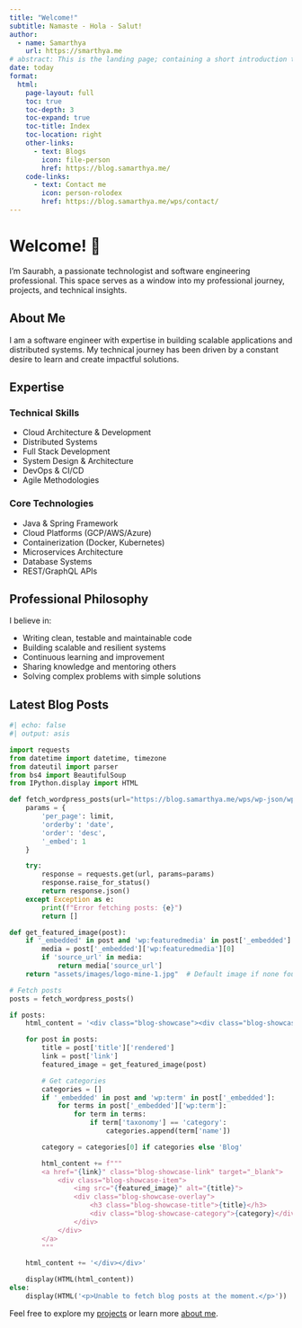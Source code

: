 ```yaml
---
title: "Welcome!"
subtitle: Namaste - Hola - Salut!
author:
  - name: Samarthya
    url: https://smarthya.me
# abstract: This is the landing page; containing a short introduction to who am I.
date: today
format:
  html:
    page-layout: full
    toc: true
    toc-depth: 3
    toc-expand: true
    toc-title: Index
    toc-location: right
    other-links:
      - text: Blogs
        icon: file-person
        href: https://blog.samarthya.me/
    code-links:
      - text: Contact me
        icon: person-rolodex
        href: https://blog.samarthya.me/wps/contact/
---
```


# Welcome! 👋

I'm Saurabh, a passionate technologist and software engineering professional. This space serves as a window into my professional journey, projects, and technical insights.

## About Me

I am a software engineer with expertise in building scalable applications and distributed systems. My technical journey has been driven by a constant desire to learn and create impactful solutions.

## Expertise

::: {.grid}

::: {.g-col-6}
### Technical Skills
- <i class="fas fa-cloud"></i> Cloud Architecture & Development
- <i class="fas fa-network-wired"></i> Distributed Systems
- <i class="fas fa-code"></i> Full Stack Development
- <i class="fas fa-drafting-compass"></i> System Design & Architecture
- <i class="fas fa-infinity"></i> DevOps & CI/CD
- <i class="fas fa-tasks"></i> Agile Methodologies
:::

::: {.g-col-6}
### Core Technologies
- <i class="fab fa-java"></i> Java & Spring Framework
- <i class="fab fa-aws"></i> Cloud Platforms (GCP/AWS/Azure)
- <i class="fab fa-docker"></i> Containerization (Docker, Kubernetes)
- <i class="fas fa-microchip"></i> Microservices Architecture
- <i class="fas fa-database"></i> Database Systems
- <i class="fas fa-plug"></i> REST/GraphQL APIs
:::

:::

## Professional Philosophy

I believe in:

- <i class="fas fa-code"></i> Writing clean, testable and maintainable code
- <i class="fas fa-layer-group"></i> Building scalable and resilient systems
- <i class="fas fa-graduation-cap"></i> Continuous learning and improvement
- <i class="fas fa-users"></i> Sharing knowledge and mentoring others
- <i class="fas fa-puzzle-piece"></i> Solving complex problems with simple solutions


## Latest Blog Posts

```python
#| echo: false
#| output: asis

import requests
from datetime import datetime, timezone
from dateutil import parser
from bs4 import BeautifulSoup
from IPython.display import HTML

def fetch_wordpress_posts(url="https://blog.samarthya.me/wps/wp-json/wp/v2/posts", limit=3):
    params = {
        'per_page': limit,
        'orderby': 'date',
        'order': 'desc',
        '_embed': 1
    }

    try:
        response = requests.get(url, params=params)
        response.raise_for_status()
        return response.json()
    except Exception as e:
        print(f"Error fetching posts: {e}")
        return []

def get_featured_image(post):
    if '_embedded' in post and 'wp:featuredmedia' in post['_embedded']:
        media = post['_embedded']['wp:featuredmedia'][0]
        if 'source_url' in media:
            return media['source_url']
    return "assets/images/logo-mine-1.jpg"  # Default image if none found

# Fetch posts
posts = fetch_wordpress_posts()

if posts:
    html_content = '<div class="blog-showcase"><div class="blog-showcase-grid">'

    for post in posts:
        title = post['title']['rendered']
        link = post['link']
        featured_image = get_featured_image(post)

        # Get categories
        categories = []
        if '_embedded' in post and 'wp:term' in post['_embedded']:
            for terms in post['_embedded']['wp:term']:
                for term in terms:
                    if term['taxonomy'] == 'category':
                        categories.append(term['name'])

        category = categories[0] if categories else 'Blog'

        html_content += f"""
        <a href="{link}" class="blog-showcase-link" target="_blank">
            <div class="blog-showcase-item">
                <img src="{featured_image}" alt="{title}">
                <div class="blog-showcase-overlay">
                    <h3 class="blog-showcase-title">{title}</h3>
                    <div class="blog-showcase-category">{category}</div>
                </div>
            </div>
        </a>
        """

    html_content += '</div></div>'

    display(HTML(html_content))
else:
    display(HTML('<p>Unable to fetch blog posts at the moment.</p>'))
```

::: {.text-center .mt-5}
Feel free to explore my [<i class="fas fa-code-branch"></i> projects](projects.qmd) or learn more [<i class="fas fa-user"></i> about me](about.qmd).
:::
